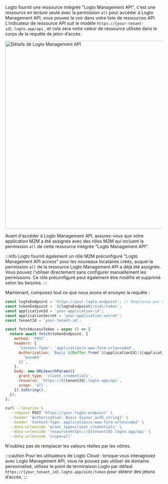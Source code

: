 

Logto fournit une ressource intégrée "Logto Management API", c'est une ressource en lecture seule avec la permission `all` pour accéder à Logto Management API, vous pouvez la voir dans votre liste de ressources API. L'indicateur de ressource API suit le modèle `https://{your-tenant-id}.logto.app/api` , et cela sera votre valeur de ressource utilisée dans le corps de la requête de jeton d’accès.

<img alt="Détails de Logto Management API" src={LogtoManagementApiSrc} width="600px" />

Avant d'accéder à Logto Management API, assurez-vous que votre application M2M a été assignée avec des rôles M2M qui incluent la permission `all` de cette ressource intégrée "Logto Management API".

:::info
Logto fournit également un rôle M2M préconfiguré "Logto Management API access" pour les nouveaux locataires créés, auquel la permission `all` de la ressource Logto Management API a déjà été assignée. Vous pouvez l'utiliser directement sans configurer manuellement les permissions. Ce rôle préconfiguré peut également être modifié et supprimé selon les besoins.
:::

Maintenant, composez tout ce que nous avons et envoyez la requête :

<Tabs>

<TabItem value="Node.js" label="Node.js">

```js
const logtoEndpoint = 'https://your.logto.endpoint'; // Remplacez par votre point de terminaison Logto
const tokenEndpoint = `${logtoEndpoint}/oidc/token`;
const applicationId = 'your-application-id';
const applicationSecret = 'your-application-secret';
const tenantId = 'your-tenant-id';

const fetchAccessToken = async () => {
  return await fetch(tokenEndpoint, {
    method: 'POST',
    headers: {
      'Content-Type': 'application/x-www-form-urlencoded',
      Authorization: `Basic ${Buffer.from(`${applicationId}:${applicationSecret}`).toString(
        'base64'
      )}`,
    },
    body: new URLSearchParams({
      grant_type: 'client_credentials',
      resource: `https://${tenantId}.logto.app/api`,
      scope: 'all',
    }).toString(),
  });
};
```

</TabItem>

<TabItem value="cURL" label="cURL">

```bash
curl --location \
  --request POST 'https://your.logto.endpoint' \
  --header 'Authorization: Basic ${your_auth_string}' \
  --header 'Content-Type: application/x-www-form-urlencoded' \
  --data-urlencode 'grant_type=client_credentials' \
  --data-urlencode 'resource=https://${tenantId}.logto.app/api' \
  --data-urlencode 'scope=all'
```

N'oubliez pas de remplacer les valeurs réelles par les vôtres.

</TabItem>

</Tabs>

:::caution
Pour les utilisateurs de Logto Cloud : lorsque vous interagissez avec Logto Management API, vous ne pouvez pas utiliser de domaine personnalisé, utilisez le point de terminaison Logto par défaut `https://{your_tenant_id}.logto.app/oidc/token` pour obtenir des jetons d’accès.
:::

